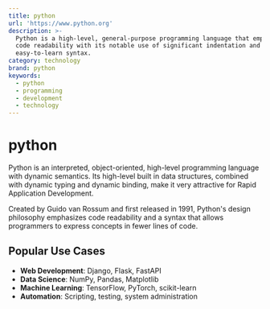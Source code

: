 ```yaml
---
title: python
url: 'https://www.python.org'
description: >-
  Python is a high-level, general-purpose programming language that emphasizes
  code readability with its notable use of significant indentation and simple,
  easy-to-learn syntax.
category: technology
brand: python
keywords:
  - python
  - programming
  - development
  - technology
---
```


# python

Python is an interpreted, object-oriented, high-level programming language with dynamic semantics. Its high-level built in data structures, combined with dynamic typing and dynamic binding, make it very attractive for Rapid Application Development.

Created by Guido van Rossum and first released in 1991, Python's design philosophy emphasizes code readability and a syntax that allows programmers to express concepts in fewer lines of code.

## Popular Use Cases

- **Web Development**: Django, Flask, FastAPI
- **Data Science**: NumPy, Pandas, Matplotlib
- **Machine Learning**: TensorFlow, PyTorch, scikit-learn
- **Automation**: Scripting, testing, system administration
